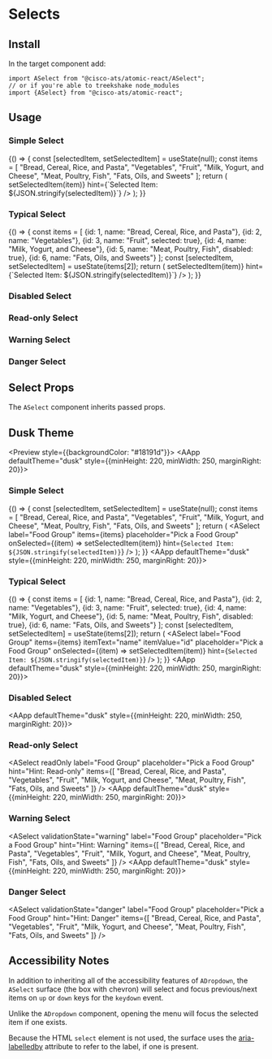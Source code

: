 

<Meta title="Components/Selects" component={ASelect} />

# Selects

## Install

In the target component add:

```
import ASelect from "@cisco-ats/atomic-react/ASelect";
// or if you're able to treekshake node_modules
import {ASelect} from "@cisco-ats/atomic-react";
```

## Usage

<Preview>
  <Story name="usage-1">
    <AApp style={{minHeight: 220, minWidth: 250, marginRight: 20}}>
      <h3>Simple Select</h3>
      <YourComponent>
        {() => {
          const [selectedItem, setSelectedItem] = useState(null);
          const items = [
            "Bread, Cereal, Rice, and Pasta",
            "Vegetables",
            "Fruit",
            "Milk, Yogurt, and Cheese",
            "Meat, Poultry, Fish",
            "Fats, Oils, and Sweets"
          ];
          return (
            <ASelect
              label="Food Group"
              items={items}
              placeholder="Pick a Food Group"
              onSelected={(item) => setSelectedItem(item)}
              hint={`Selected Item: ${JSON.stringify(selectedItem)}`}
            />
          );
        }}
      </YourComponent>
    </AApp>
  </Story>
  <Story name="usage-2">
    <AApp style={{minHeight: 220, minWidth: 250, marginRight: 20}}>
      <h3>Typical Select</h3>
      <YourComponent>
        {() => {
          const items = [
            {id: 1, name: "Bread, Cereal, Rice, and Pasta"},
            {id: 2, name: "Vegetables"},
            {id: 3, name: "Fruit", selected: true},
            {id: 4, name: "Milk, Yogurt, and Cheese"},
            {id: 5, name: "Meat, Poultry, Fish", disabled: true},
            {id: 6, name: "Fats, Oils, and Sweets"}
          ];
          const [selectedItem, setSelectedItem] = useState(items[2]);
          return (
            <ASelect
              label="Food Group"
              items={items}
              itemText="name"
              itemValue="id"
              placeholder="Pick a Food Group"
              onSelected={(item) => setSelectedItem(item)}
              hint={`Selected Item: ${JSON.stringify(selectedItem)}`}
            />
          );
        }}
      </YourComponent>
    </AApp>
  </Story>
  <Story name="usage-3">
    <AApp style={{minHeight: 220, minWidth: 250, marginRight: 20}}>
      <h3>Disabled Select</h3>
      <ASelect
        disabled
        label="Food Group"
        placeholder="Pick a Food Group"
        hint="Hint: Disabled"
      />
    </AApp>
  </Story>
  <Story name="usage-4">
    <AApp style={{minHeight: 220, minWidth: 250, marginRight: 20}}>
      <h3>Read-only Select</h3>
      <ASelect
        readOnly
        label="Food Group"
        placeholder="Pick a Food Group"
        hint="Hint: Read-only"
        items={[
          "Bread, Cereal, Rice, and Pasta",
          "Vegetables",
          "Fruit",
          "Milk, Yogurt, and Cheese",
          "Meat, Poultry, Fish",
          "Fats, Oils, and Sweets"
        ]}
      />
    </AApp>
  </Story>
  <Story name="usage-5">
    <AApp style={{minHeight: 220, minWidth: 250, marginRight: 20}}>
      <h3>Warning Select</h3>
      <ASelect
        validationState="warning"
        label="Food Group"
        placeholder="Pick a Food Group"
        hint="Hint: Warning"
        items={[
          "Bread, Cereal, Rice, and Pasta",
          "Vegetables",
          "Fruit",
          "Milk, Yogurt, and Cheese",
          "Meat, Poultry, Fish",
          "Fats, Oils, and Sweets"
        ]}
      />
    </AApp>
  </Story>
  <Story name="usage-6">
    <AApp style={{minHeight: 220, minWidth: 250, marginRight: 20}}>
      <h3>Danger Select</h3>
      <ASelect
        validationState="danger"
        label="Food Group"
        placeholder="Pick a Food Group"
        hint="Hint: Danger"
        items={[
          "Bread, Cereal, Rice, and Pasta",
          "Vegetables",
          "Fruit",
          "Milk, Yogurt, and Cheese",
          "Meat, Poultry, Fish",
          "Fats, Oils, and Sweets"
        ]}
      />
    </AApp>
  </Story>
</Preview>

## Select Props

The `ASelect` component inherits passed props.

<Props of={ASelect} />

## Dusk Theme

<Preview style={{backgroundColor: "#18191d"}}>
  <Story name="dusk-1">
    <AApp
      defaultTheme="dusk"
      style={{minHeight: 220, minWidth: 250, marginRight: 20}}>
      <h3>Simple Select</h3>
      <YourComponent>
        {() => {
          const [selectedItem, setSelectedItem] = useState(null);
          const items = [
            "Bread, Cereal, Rice, and Pasta",
            "Vegetables",
            "Fruit",
            "Milk, Yogurt, and Cheese",
            "Meat, Poultry, Fish",
            "Fats, Oils, and Sweets"
          ];
          return (
            <ASelect
              label="Food Group"
              items={items}
              placeholder="Pick a Food Group"
              onSelected={(item) => setSelectedItem(item)}
              hint={`Selected Item: ${JSON.stringify(selectedItem)}`}
            />
          );
        }}
      </YourComponent>
    </AApp>
  </Story>
  <Story name="dusk-2">
    <AApp
      defaultTheme="dusk"
      style={{minHeight: 220, minWidth: 250, marginRight: 20}}>
      <h3>Typical Select</h3>
      <YourComponent>
        {() => {
          const items = [
            {id: 1, name: "Bread, Cereal, Rice, and Pasta"},
            {id: 2, name: "Vegetables"},
            {id: 3, name: "Fruit", selected: true},
            {id: 4, name: "Milk, Yogurt, and Cheese"},
            {id: 5, name: "Meat, Poultry, Fish", disabled: true},
            {id: 6, name: "Fats, Oils, and Sweets"}
          ];
          const [selectedItem, setSelectedItem] = useState(items[2]);
          return (
            <ASelect
              label="Food Group"
              items={items}
              itemText="name"
              itemValue="id"
              placeholder="Pick a Food Group"
              onSelected={(item) => setSelectedItem(item)}
              hint={`Selected Item: ${JSON.stringify(selectedItem)}`}
            />
          );
        }}
      </YourComponent>
    </AApp>
  </Story>
  <Story name="dusk-3">
    <AApp
      defaultTheme="dusk"
      style={{minHeight: 220, minWidth: 250, marginRight: 20}}>
      <h3>Disabled Select</h3>
      <ASelect
        disabled
        label="Food Group"
        placeholder="Pick a Food Group"
        hint="Hint: Disabled"
      />
    </AApp>
  </Story>
  <Story name="dusk-4">
    <AApp
      defaultTheme="dusk"
      style={{minHeight: 220, minWidth: 250, marginRight: 20}}>
      <h3>Read-only Select</h3>
      <ASelect
        readOnly
        label="Food Group"
        placeholder="Pick a Food Group"
        hint="Hint: Read-only"
        items={[
          "Bread, Cereal, Rice, and Pasta",
          "Vegetables",
          "Fruit",
          "Milk, Yogurt, and Cheese",
          "Meat, Poultry, Fish",
          "Fats, Oils, and Sweets"
        ]}
      />
    </AApp>
  </Story>
  <Story name="dusk-5">
    <AApp
      defaultTheme="dusk"
      style={{minHeight: 220, minWidth: 250, marginRight: 20}}>
      <h3>Warning Select</h3>
      <ASelect
        validationState="warning"
        label="Food Group"
        placeholder="Pick a Food Group"
        hint="Hint: Warning"
        items={[
          "Bread, Cereal, Rice, and Pasta",
          "Vegetables",
          "Fruit",
          "Milk, Yogurt, and Cheese",
          "Meat, Poultry, Fish",
          "Fats, Oils, and Sweets"
        ]}
      />
    </AApp>
  </Story>
  <Story name="dusk-6">
    <AApp
      defaultTheme="dusk"
      style={{minHeight: 220, minWidth: 250, marginRight: 20}}>
      <h3>Danger Select</h3>
      <ASelect
        validationState="danger"
        label="Food Group"
        placeholder="Pick a Food Group"
        hint="Hint: Danger"
        items={[
          "Bread, Cereal, Rice, and Pasta",
          "Vegetables",
          "Fruit",
          "Milk, Yogurt, and Cheese",
          "Meat, Poultry, Fish",
          "Fats, Oils, and Sweets"
        ]}
      />
    </AApp>
  </Story>
</Preview>

## Accessibility Notes

In addition to inheriting all of the accessibility features of `ADropdown`,
the `ASelect` surface (the box with chevron) will select and focus previous/next items
on `up` or `down` keys for the `keydown` event.

Unlike the `ADropdown` component, opening the menu will focus the selected item if one exists.

Because the HTML `select` element is not used, the surface uses the
[aria-labelledby](https://www.w3.org/TR/wai-aria/#aria-labelledby) attribute to refer to the
label, if one is present.
